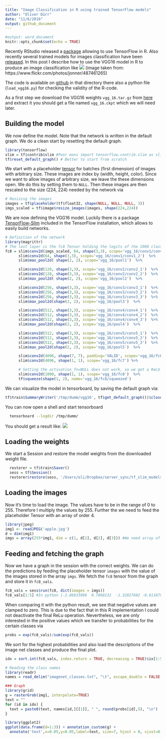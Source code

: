 ```yaml
---
title: "Image Classification in R using trained TensorFlow models"
author: "Oliver Dürr"
date: "11/6/2016"
output: github_document
---
```

```r
#output: word_document
knitr::opts_chunk$set(echo = TRUE)
```

Recently RStudio released a [package](https://rstudio.github.io/tensorflow/) allowing to use TensorFlow in R. Also recently several trained models for images classification have been [released](https://github.com/tensorflow/models/blob/master/slim/README.md#Pretrained). In this  post I describe how to use the VGG16 model in R to produce an image classification like 
![](poodle_result.png)
(image taken from: https://www.flickr.com/photos/jonner/487461265)


The code is available on [github](https://github.com/oduerr/tf_r/tree/master/load_vgg16) in that directory there also a python file (`load_vgg16.py`) for checking the validity of the R-code.


As a first step we download the VGG16 weights `vgg_16.tar.gz` from [here](https://github.com/tensorflow/models/blob/master/slim/README.md#Pretrained) and extract it you should get a file named `vgg_16.ckpt` which we will need later.

## Building the model

We now define the model. Note that the network is written in the default graph. We do a clean start by resetting the default graph. 
```r
library(tensorflow)
slim = tf$contrib$slim #Poor mans import tensorflow.contrib.slim as slim
tf$reset_default_graph() # Better to start from scratch
```


We start with a placeholder [tensor](https://rstudio.github.io/tensorflow/using_tensorflow_api.html#tensor_shapes) for  batches (first dimension) of images with arbitrary  size. These images are index by (width, height, color). Since we want to allow images of arbitrary size, we leave the these dimensions open. We do this by setting them to `NULL`. Then these images are then rescaled to the size (224, 224) needed by the network via

```r
# Resizing the images
images = tf$placeholder(tf$float32, shape(NULL, NULL, NULL, 3))
imgs_scaled = tf$image$resize_images(images, shape(224,224))
```

We are now defining the VGG16 model. Luckily there is a package [TensorFlow-Slim](https://github.com/tensorflow/tensorflow/tree/master/tensorflow/contrib/slim) included in the TensorFlow installation, which allows to easily  build networks. 

```r
# Definition of the network
library(magrittr) 
# The last layer is the fc8 Tensor holding the logits of the 1000 classes
fc8 = slim$conv2d(imgs_scaled, 64, shape(3,3), scope='vgg_16/conv1/conv1_1') %>% 
      slim$conv2d(64, shape(3,3), scope='vgg_16/conv1/conv1_2')  %>%
      slim$max_pool2d( shape(2, 2), scope='vgg_16/pool1')  %>%

      slim$conv2d(128, shape(3,3), scope='vgg_16/conv2/conv2_1')  %>%
      slim$conv2d(128, shape(3,3), scope='vgg_16/conv2/conv2_2')  %>%
      slim$max_pool2d( shape(2, 2), scope='vgg_16/pool2')  %>%

      slim$conv2d(256, shape(3,3), scope='vgg_16/conv3/conv3_1')  %>%
      slim$conv2d(256, shape(3,3), scope='vgg_16/conv3/conv3_2')  %>%
      slim$conv2d(256, shape(3,3), scope='vgg_16/conv3/conv3_3')  %>%
      slim$max_pool2d(shape(2, 2), scope='vgg_16/pool3')  %>%

      slim$conv2d(512, shape(3,3), scope='vgg_16/conv4/conv4_1')  %>%
      slim$conv2d(512, shape(3,3), scope='vgg_16/conv4/conv4_2')  %>%
      slim$conv2d(512, shape(3,3), scope='vgg_16/conv4/conv4_3')  %>%
      slim$max_pool2d(shape(2, 2), scope='vgg_16/pool4')  %>%

      slim$conv2d(512, shape(3,3), scope='vgg_16/conv5/conv5_1')  %>%
      slim$conv2d(512, shape(3,3), scope='vgg_16/conv5/conv5_2')  %>%
      slim$conv2d(512, shape(3,3), scope='vgg_16/conv5/conv5_3')  %>%
      slim$max_pool2d(shape(2, 2), scope='vgg_16/pool5')  %>%

      slim$conv2d(4096, shape(7, 7), padding='VALID', scope='vgg_16/fc6')  %>%
      slim$conv2d(4096, shape(1, 1), scope='vgg_16/fc7') %>% 

      # Setting the activation_fn=NULL does not work, so we get a ReLU
      slim$conv2d(1000, shape(1, 1), scope='vgg_16/fc8')  %>%
      tf$squeeze(shape(1, 2), name='vgg_16/fc8/squeezed')
```

We can visualize the model in tensorboard, by saving the default graph via:
```r
tf$train$SummaryWriter('/tmp/dumm/vgg16', tf$get_default_graph())$close()
```
You can now open a shell and start tensorboard
```bash
  tensorboard --logdir /tmp/dumm/
```
You should get a result like:
![](tensorboard.png)


## Loading the weights
We start a Session and restore the model weights from the downloaded weight file. 
```r
  restorer = tf$train$Saver()
  sess = tf$Session()
  restorer$restore(sess, '/Users/oli/Dropbox/server_sync/tf_slim_models/vgg_16.ckpt')
```

## Loading the images
Now it's time to load the image. The values have to be in the range of 0 to 255. Therefore I multiply the values by 255. Further the we need to feed the placeholder Tensor with an array of order 4.
```r
library(jpeg)
img1 <- readJPEG('apple.jpg')
d = dim(img1)
imgs = array(255*img1, dim = c(1, d[1], d[2], d[3])) #We need array of order 4
```

## Feeding and fetching the graph
Now we have a graph in the session with the correct weights. We can do the predictions by feeding the placeholder tensor `images` with the value of the images stored in the array `imgs`. We fetch the `fc8` tensor from the graph and store it in `fc8_vals`. 
```r
fc8_vals = sess$run(fc8, dict(images = imgs))
fc8_vals[1:5] #In python [-2.86833096  0.7060132  -1.32027602 -0.61107934 -1.67312801]
```
When comparing it with the python result, we see that negative values are clamped to zero. This is due to the fact that in this R implementation I could not deactivate the final ReLu operation. Nevertheless, we are only interested in the positive values which we transfer to probabilities for the certain classes via
```r
probs = exp(fc8_vals)/sum(exp(fc8_vals))
```

We sort for the highest probabilities and also load the descriptions of the image net classes and produce the final plot.
```r
idx = sort.int(fc8_vals, index.return = TRUE, decreasing = TRUE)$ix[1:5]

# Reading the class names
library(readr)
names = read_delim("imagenet_classes.txt", "\t", escape_double = FALSE, trim_ws = TRUE,col_names = FALSE)

### Graph
library(grid)
g = rasterGrob(img1, interpolate=TRUE) 
text = ""
for (id in idx) {
  text = paste0(text, names[id,][[1]], " ", round(probs[id],5), "\n") 
}

library(ggplot2)
ggplot(data.frame(d=1:3)) + annotation_custom(g) + 
  annotate('text',x=0.05,y=0.05,label=text, size=7, hjust = 0, vjust=0, color='blue') + xlim(0,1) + ylim(0,1) 

```


